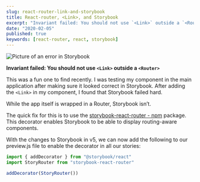 ```yaml
---
slug: react-router-link-and-storybook
title: React-router, <Link>, and Storybook
excerpt: "Invariant failed: You should not use `<Link>` outside a `<Router>`"
date: "2020-02-05"
published: true
keywords: [react-router, react, storybook]
---
```


![Picture of an error in Storybook](../assets/storybook-link-error.png)

**Invariant failed: You should not use `<Link>` outside a `<Router>`**

This was a fun one to find recently. I was testing my component in the main
application after making sure it looked correct in Storybook. After adding the
`<Link>` in my component, I found that Storybook failed hard.

While the app itself is wrapped in a Router, Storybook isn’t.

The quick fix for this is to use the
[storybook-react-router - npm](https://www.npmjs.com/package/storybook-react-router)
package. This decorator enables Storybook to be able to display routing-aware
components.

With the changes to Storybook in v5, we can now add the following to our
preview.js file to enable the decorator in all our stories:

```js
import { addDecorator } from "@storybook/react"
import StoryRouter from "storybook-react-router"

addDecorator(StoryRouter())
```
